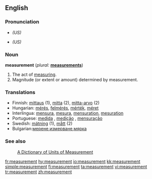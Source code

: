 ==English==

===Pronunciation===
*{{IPA|/ˈmɛʒərmənt/}} ''(US)''
*{{SAMPA|/"mEZ@rm@nt/}} ''(US)''

===Noun===
'''measurement'''  (''plural:'' '''[[measurements]]''')
# The act of [[measure|measuring]].
# Magnitude (or extent or amount) determined by measurement.

===Translations===
*Finnish: [[mittaus]] (1), [[mitta]] (2), [[mitta-arvo]] (2)
*Hungarian: [[mérés]], [[felmérés]], [[mérték]], [[méret]]
*Interlingua: [[mensura]], [[mesura]], [[mensuration]], [[mesuration]]
*Portuguese: [[medida]] {{f}}, [[medição]] {{f}}, [[mensuração]] {{f}}
*Swedish: [[mätning]] {{c}} (1), [[mått]] (2)
*Bulgarian:[[мерене]],[[измерване]],[[мярка]]

===See also===
: [http://www.unc.edu/~rowlett/units/  A Dictionary of Units of Measurement]

[[fr:measurement]]
[[hy:measurement]]
[[io:measurement]]
[[kk:measurement]]
[[simple:measurement]]
[[fi:measurement]]
[[ta:measurement]]
[[vi:measurement]]
[[tr:measurement]]
[[zh:measurement]]